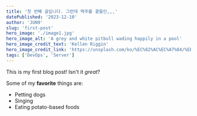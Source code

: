 ```yaml
---
title: '첫 번째 글입니다. 그런데 맥주를 곁들인,,,'
datePublished: '2023-12-10'
author: 'JUN9'
slug: 'first-post'
hero_image: './image1.jpg'
hero_image_alt: 'A grey and white pitbull wading happily in a pool'
hero_image_credit_text: 'Kellen Riggin'
hero_image_credit_link: 'https://unsplash.com/ko/%EC%82%AC%EC%A7%84/%EB%93%A4%ED%8C%90-%EA%B1%B4%EB%84%88%ED%8E%B8%EC%97%90%EC%84%9C-%EB%B0%94%EB%9D%BC%EB%B3%B8-%EA%B8%88%EB%AC%B8%EA%B5%90-%EB%AA%A8%EC%8A%B5-_RyVRRYRymk'
tags: ['DevOps', 'Server']
---
```


This is my first blog post! Isn't it _great_?

Some of my **favorite** things are:

- Petting dogs
- Singing
- Eating potato-based foods

